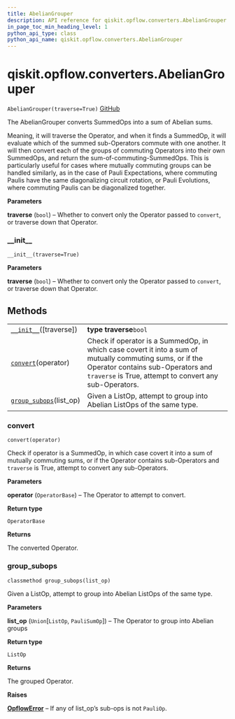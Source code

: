 ```yaml
---
title: AbelianGrouper
description: API reference for qiskit.opflow.converters.AbelianGrouper
in_page_toc_min_heading_level: 1
python_api_type: class
python_api_name: qiskit.opflow.converters.AbelianGrouper
---
```


# qiskit.opflow\.converters.AbelianGrouper

<span id="qiskit.opflow.converters.AbelianGrouper" />

`AbelianGrouper(traverse=True)` [GitHub](https://github.com/qiskit/qiskit/tree/stable/0.18/qiskit/opflow/converters/abelian_grouper.py "view source code")

The AbelianGrouper converts SummedOps into a sum of Abelian sums.

Meaning, it will traverse the Operator, and when it finds a SummedOp, it will evaluate which of the summed sub-Operators commute with one another. It will then convert each of the groups of commuting Operators into their own SummedOps, and return the sum-of-commuting-SummedOps. This is particularly useful for cases where mutually commuting groups can be handled similarly, as in the case of Pauli Expectations, where commuting Paulis have the same diagonalizing circuit rotation, or Pauli Evolutions, where commuting Paulis can be diagonalized together.

**Parameters**

**traverse** (`bool`) – Whether to convert only the Operator passed to `convert`, or traverse down that Operator.

### \_\_init\_\_

<span id="qiskit.opflow.converters.AbelianGrouper.__init__" />

`__init__(traverse=True)`

**Parameters**

**traverse** (`bool`) – Whether to convert only the Operator passed to `convert`, or traverse down that Operator.

## Methods

|                                                                                                                                          |                                                                                                                                                                                                         |
| ---------------------------------------------------------------------------------------------------------------------------------------- | ------------------------------------------------------------------------------------------------------------------------------------------------------------------------------------------------------- |
| [`__init__`](#qiskit.opflow.converters.AbelianGrouper.__init__ "qiskit.opflow.converters.AbelianGrouper.__init__")(\[traverse])          | **type traverse**`bool`                                                                                                                                                                                 |
| [`convert`](#qiskit.opflow.converters.AbelianGrouper.convert "qiskit.opflow.converters.AbelianGrouper.convert")(operator)                | Check if operator is a SummedOp, in which case covert it into a sum of mutually commuting sums, or if the Operator contains sub-Operators and `traverse` is True, attempt to convert any sub-Operators. |
| [`group_subops`](#qiskit.opflow.converters.AbelianGrouper.group_subops "qiskit.opflow.converters.AbelianGrouper.group_subops")(list\_op) | Given a ListOp, attempt to group into Abelian ListOps of the same type.                                                                                                                                 |

### convert

<span id="qiskit.opflow.converters.AbelianGrouper.convert" />

`convert(operator)`

Check if operator is a SummedOp, in which case covert it into a sum of mutually commuting sums, or if the Operator contains sub-Operators and `traverse` is True, attempt to convert any sub-Operators.

**Parameters**

**operator** (`OperatorBase`) – The Operator to attempt to convert.

**Return type**

`OperatorBase`

**Returns**

The converted Operator.

### group\_subops

<span id="qiskit.opflow.converters.AbelianGrouper.group_subops" />

`classmethod group_subops(list_op)`

Given a ListOp, attempt to group into Abelian ListOps of the same type.

**Parameters**

**list\_op** (`Union`\[`ListOp`, `PauliSumOp`]) – The Operator to group into Abelian groups

**Return type**

`ListOp`

**Returns**

The grouped Operator.

**Raises**

[**OpflowError**](qiskit.opflow.OpflowError "qiskit.opflow.OpflowError") – If any of list\_op’s sub-ops is not `PauliOp`.

